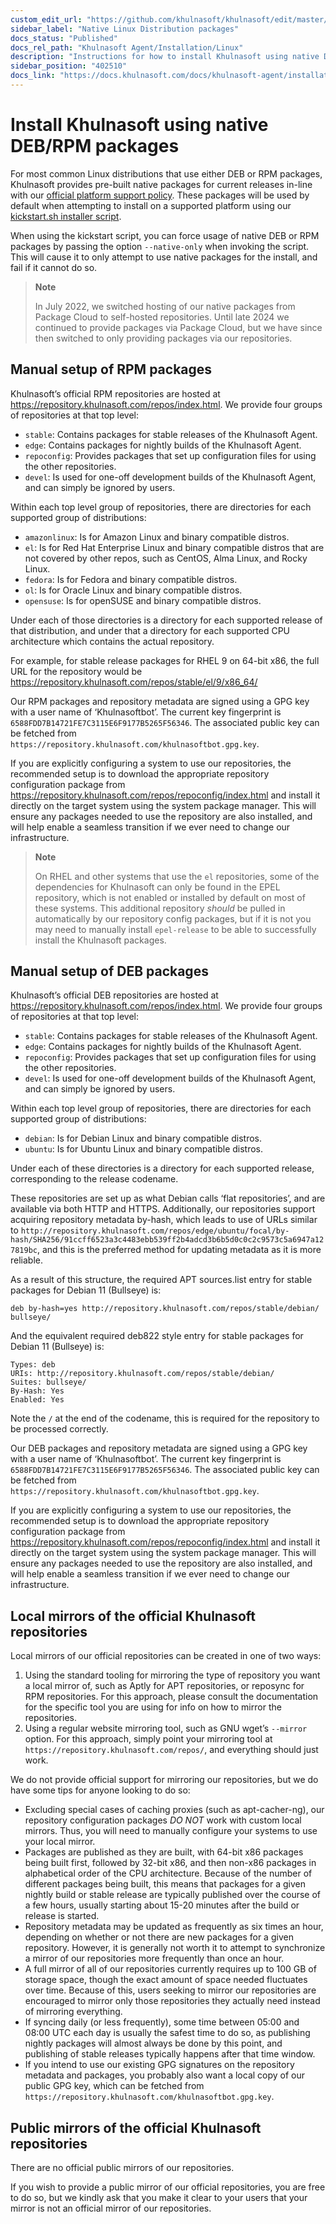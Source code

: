 ```yaml
---
custom_edit_url: "https://github.com/khulnasoft/khulnasoft/edit/master/packaging/installer/methods/packages.md"
sidebar_label: "Native Linux Distribution packages"
docs_status: "Published"
docs_rel_path: "Khulnasoft Agent/Installation/Linux"
description: "Instructions for how to install Khulnasoft using native DEB or RPM packages."
sidebar_position: "402510"
docs_link: "https://docs.khulnasoft.com/docs/khulnasoft-agent/installation/linux/native-linux-distribution-packages"
---
```


# Install Khulnasoft using native DEB/RPM packages

For most common Linux distributions that use either DEB or RPM packages, Khulnasoft provides pre-built native packages
for current releases in-line with
our [official platform support policy](/docs/khulnasoft-agent/versions-&-platforms).
These packages will be used by default when attempting to install on a supported platform using our
[kickstart.sh installer script](/docs/khulnasoft-agent/installation/linux).

When using the kickstart script, you can force usage of native DEB or RPM packages by passing the option
`--native-only` when invoking the script. This will cause it to only attempt to use native packages for the install,
and fail if it cannot do so.

> **Note**
>
> In July 2022, we switched hosting of our native packages from Package Cloud to self-hosted repositories.
> Until late 2024 we continued to provide packages via Package Cloud, but we have since then switched to only
> providing packages via our repositories.

## Manual setup of RPM packages

Khulnasoft’s official RPM repositories are hosted at <https://repository.khulnasoft.com/repos/index.html>. We provide four groups of
repositories at that top level:

- `stable`: Contains packages for stable releases of the Khulnasoft Agent.
- `edge`: Contains packages for nightly builds of the Khulnasoft Agent.
- `repoconfig`: Provides packages that set up configuration files for using the other repositories.
- `devel`: Is used for one-off development builds of the Khulnasoft Agent, and can simply be ignored by users.

Within each top level group of repositories, there are directories for each supported group of distributions:

- `amazonlinux`: Is for Amazon Linux and binary compatible distros.
- `el`: Is for Red Hat Enterprise Linux and binary compatible distros that are not covered by other repos, such
  as CentOS, Alma Linux, and Rocky Linux.
- `fedora`: Is for Fedora and binary compatible distros.
- `ol`: Is for Oracle Linux and binary compatible distros.
- `opensuse`: Is for openSUSE and binary compatible distros.

Under each of those directories is a directory for each supported release of that distribution, and under that a
directory for each supported CPU architecture which contains the actual repository.

For example, for stable release packages for RHEL 9 on 64-bit x86, the full URL for the repository would be
<https://repository.khulnasoft.com/repos/stable/el/9/x86_64/>

Our RPM packages and repository metadata are signed using a GPG key with a user name of ‘Khulnasoftbot’. The
current key fingerprint is `6588FDD7B14721FE7C3115E6F9177B5265F56346`. The associated public key can be fetched from
`https://repository.khulnasoft.com/khulnasoftbot.gpg.key`.

If you are explicitly configuring a system to use our repositories, the recommended setup is to download the
appropriate repository configuration package from <https://repository.khulnasoft.com/repos/repoconfig/index.html>
and install it directly on the target system using the system package manager. This will ensure any packages
needed to use the repository are also installed, and will help enable a seamless transition if we ever need to
change our infrastructure.

> **Note**
>
> On RHEL and other systems that use the `el` repositories, some of the dependencies for Khulnasoft can only be found
> in the EPEL repository, which is not enabled or installed by default on most of these systems. This additional
> repository _should_ be pulled in automatically by our repository config packages, but if it is not you may need
> to manually install `epel-release` to be able to successfully install the Khulnasoft packages.

## Manual setup of DEB packages

Khulnasoft’s official DEB repositories are hosted at <https://repository.khulnasoft.com/repos/index.html>. We provide four groups of
repositories at that top level:

- `stable`: Contains packages for stable releases of the Khulnasoft Agent.
- `edge`: Contains packages for nightly builds of the Khulnasoft Agent.
- `repoconfig`: Provides packages that set up configuration files for using the other repositories.
- `devel`: Is used for one-off development builds of the Khulnasoft Agent, and can simply be ignored by users.

Within each top level group of repositories, there are directories for each supported group of distributions:

- `debian`: Is for Debian Linux and binary compatible distros.
- `ubuntu`: Is for Ubuntu Linux and binary compatible distros.

Under each of these directories is a directory for each supported release, corresponding to the release codename.

These repositories are set up as what Debian calls ‘flat repositories’, and are available via both HTTP and HTTPS.
Additionally, our repositories support acquiring repository metadata by-hash, which leads to use of URLs similar to
`http://repository.khulnasoft.com/repos/edge/ubuntu/focal/by-hash/SHA256/91ccff6523a3c4483ebb539ff2b4adcd3b6b5d0c0c2c9573c5a6947a127819bc`,
and this is the preferred method for updating metadata as it is more reliable.

As a result of this structure, the required APT sources.list entry for stable packages for Debian 11 (Bullseye) is:

```text
deb by-hash=yes http://repository.khulnasoft.com/repos/stable/debian/ bullseye/
```

And the equivalent required deb822 style entry for stable packages for Debian 11 (Bullseye) is:

```text
Types: deb
URIs: http://repository.khulnasoft.com/repos/stable/debian/
Suites: bullseye/
By-Hash: Yes
Enabled: Yes
```

Note the `/` at the end of the codename, this is required for the repository to be processed correctly.

Our DEB packages and repository metadata are signed using a GPG key with a user name of ‘Khulnasoftbot’. The
current key fingerprint is `6588FDD7B14721FE7C3115E6F9177B5265F56346`. The associated public key can be fetched from
`https://repository.khulnasoft.com/khulnasoftbot.gpg.key`.

If you are explicitly configuring a system to use our repositories, the recommended setup is to download the
appropriate repository configuration package from <https://repository.khulnasoft.com/repos/repoconfig/index.html> and install it
directly on the target system using the system package manager. This will ensure any packages needed to use the
repository are also installed, and will help enable a seamless transition if we ever need to change our infrastructure.

## Local mirrors of the official Khulnasoft repositories

Local mirrors of our official repositories can be created in one of two ways:

1. Using the standard tooling for mirroring the type of repository you want a local mirror of, such as Aptly for
   APT repositories, or reposync for RPM repositories. For this approach, please consult the documentation for
   the specific tool you are using for info on how to mirror the repositories.
2. Using a regular website mirroring tool, such as GNU wget’s `--mirror` option. For this approach, simply point
   your mirroring tool at `https://repository.khulnasoft.com/repos/`, and everything should just work.

We do not provide official support for mirroring our repositories, but we do have some tips for anyone looking to do so:

- Excluding special cases of caching proxies (such as apt-cacher-ng), our repository configuration packages _DO NOT_
  work with custom local mirrors. Thus, you will need to manually configure your systems to use your local mirror.
- Packages are published as they are built, with 64-bit x86 packages being built first, followed by 32-bit x86,
  and then non-x86 packages in alphabetical order of the CPU architecture. Because of the number of different
  packages being built, this means that packages for a given nightly build or stable release are typically published
  over the course of a few hours, usually starting about 15-20 minutes after the build or release is started.
- Repository metadata may be updated as frequently as six times an hour, depending on whether or not there are
  new packages for a given repository. However, it is generally not worth it to attempt to
  synchronize a mirror of our repositories more frequently than once an hour.
- A full mirror of all of our repositories currently requires up to 100 GB of storage space, though the exact
  amount of space needed fluctuates over time. Because of this, users seeking to mirror our repositories are
  encouraged to mirror only those repositories they actually need instead of mirroring everything.
- If syncing daily (or less frequently), some time between 05:00 and 08:00 UTC each day is usually the safest
  time to do so, as publishing nightly packages will almost always be done by this point, and publishing of stable
  releases typically happens after that time window.
- If you intend to use our existing GPG signatures on the repository metadata and packages, you probably also want
  a local copy of our public GPG key, which can be fetched from `https://repository.khulnasoft.com/khulnasoftbot.gpg.key`.

## Public mirrors of the official Khulnasoft repositories

There are no official public mirrors of our repositories.

If you wish to provide a public mirror of our official repositories, you are free to do so, but we kindly ask that
you make it clear to your users that your mirror is not an official mirror of our repositories.
